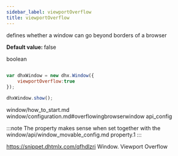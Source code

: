 ```yaml
---
sidebar_label: viewportOverflow
title: viewportOverflow
---
```



          


<Short>
 
defines whether a window can go beyond borders of a browser



</Short>


<strong>Default value: </strong> 
false



<Type>
 boolean


</Type>


~~~js
 
var dhxWindow = new dhx.Window({
    viewportOverflow:true
});

dhxWindow.show();

~~~
 window/how_to_start.md
window/configuration.md#overflowingbrowserwindow
	api_config

<Descr>
 
:::note
The property makes sense when set together with the window/api/window_movable_config.md property.1
:::


</Descr>


 https://snippet.dhtmlx.com/qfhdlzri	Window. Viewport Overflow
